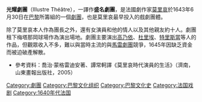 '''光耀劇團'''（Illustre Théâtre），一譯作'''盛名劇團'''，是法國劇作家[[莫里哀|莫里哀]]於1643年6月30日在[[巴黎|巴黎]]所籌組的一個[[劇團|劇團]]，也是莫里哀最早投入的戲劇團體。

除了莫里哀本人作為團長之外，還有女演員和他的情人{{le|瑪德蘭娜·貝雅德|Madeleine Béjart}}以及其他親友約十人。劇團租下梅塔那岡球場作為演出場地。劇團主要演出[[高乃依|高乃依]]、[[杜里埃|杜里埃]]、[[特里斯當|特里斯當]]等人的作品，但觀眾收入不多，難以與當時主流的{{le|勃艮弟劇團|Hôtel de Bourgogne (theatre)}}與[[馬雷劇團|馬雷劇團]]競爭，1645年因缺乏資金而被迫破產解散。

*參考資料：喬治·蒙格雷迪安著、譚常軻譯《莫里哀時代演員的生活》（濟南，山東畫報出版社，2005）

[[Category:劇團|Category:劇團]]
[[Category:巴黎文化组织|Category:巴黎文化组织]]
[[Category:巴黎文化史|Category:巴黎文化史]]
[[Category:法国戏剧|Category:法国戏剧]]
[[Category:1640年代法国|Category:1640年代法国]]